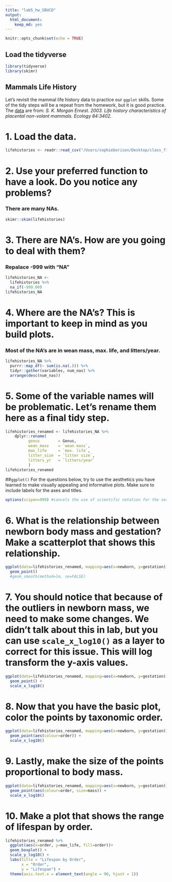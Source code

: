 ```yaml
---
title: "lab5_hw_SBUCD"
output: 
  html_document: 
    keep_md: yes
---
```


```r
knitr::opts_chunk$set(echo = TRUE)
```

## Load the tidyverse
```r
library(tidyverse)
library(skimr)
```

## Mammals Life History
Let's revisit the mammal life history data to practice our `ggplot` skills. Some of the tidy steps will be a repeat from the homework, but it is good practice. The [data](http://esapubs.org/archive/ecol/E084/093/) are from: *S. K. Morgan Ernest. 2003. Life history characteristics of placental non-volant mammals. Ecology 84:3402.*

# 1. Load the data.
```r
lifehistories <- readr::read_csv("/Users/sophieborison/Desktop/class_files-master/data/mammal_lifehistories_v2.csv")
```

# 2. Use your preferred function to have a look. Do you notice any problems?

### There are many NAs.
```r
skimr::skim(lifehistories)
```

# 3. There are NA's. How are you going to deal with them?

### Repalace -999 with "NA"
```r
lifehistories_NA <- 
  lifehistories %>% 
  na_if(-999.00)
lifehistories_NA
```

# 4. Where are the NA's? This is important to keep in mind as you build plots.

### Most of the NA's are in wean mass, max. life, and litters/year.
```r
lifehistories_NA %>%
  purrr::map_df(~ sum(is.na(.))) %>%
  tidyr::gather(variables, num_nas) %>% 
  arrange(desc(num_nas))
```

# 5. Some of the variable names will be problematic. Let's rename them here as a final tidy step.

```r
lifehistories_renamed <- lifehistories_NA %>%
    dplyr::rename(
          genus        = Genus,
          wean_mass    = `wean mass`,
          max_life     = `max. life`,
          litter_size  = `litter size`,
          litters_yr   = `litters/year`
          )
lifehistories_renamed
```

##`ggplot()`
For the questions below, try to use the aesthetics you have learned to make visually appealing and informative plots. Make sure to include labels for the axes and titles.
```r
options(scipen=999) #cancels the use of scientific notation for the session
```

# 6. What is the relationship between newborn body mass and gestation? Make a scatterplot that shows this relationship. 

```r
ggplot(data=lifehistories_renamed, mapping=aes(x=newborn, y=gestation)) +
  geom_point()
  #geom_smooth(method=lm, se=FALSE)
```

# 7. You should notice that because of the outliers in newborn mass, we need to make some changes. We didn't talk about this in lab, but you can use `scale_x_log10()` as a layer to correct for this issue. This will log transform the y-axis values.

```r
ggplot(data=lifehistories_renamed, mapping=aes(x=newborn, y=gestation)) +
  geom_point() +
  scale_x_log10()
```

# 8. Now that you have the basic plot, color the points by taxonomic order.

```r
ggplot(data=lifehistories_renamed, mapping=aes(x=newborn, y=gestation)) +
  geom_point(aes(colour=order)) +
  scale_x_log10()
```

# 9. Lastly, make the size of the points proportional to body mass.

```r
ggplot(data=lifehistories_renamed, mapping=aes(x=newborn, y=gestation)) +
  geom_point(aes(colour=order, size=mass)) +
  scale_x_log10()
```

# 10. Make a plot that shows the range of lifespan by order.

```r
lifehistories_renamed %>%
  ggplot(aes(x=order, y=max_life, fill=order))+
  geom_boxplot() +
  scale_y_log10() +
  labs(title = "Lifespan by Order",
       x = "Order",
       y = "Lifespan") +
  theme(axis.text.x = element_text(angle = 90, hjust = 1))
```


